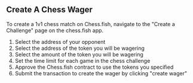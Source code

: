 ## Create A Chess Wager

To create a 1v1 chess match on Chess.fish, navigate to the "Create a Challenge" page on the chess.fish app.

1) Select the address of your opponent
2) Select the address of the token you will be wagering
3) Select the amount of the token you will be wagering
4) Set the time limit for each game in the chess challenge
5) Approve the Chess.fish contract to use the tokens you specified
6) Submit the transaction to create the wager by clicking "create wager"